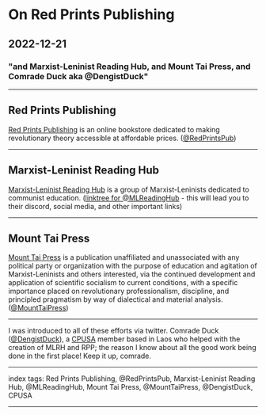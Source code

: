 # On Red Prints Publishing

## 2022-12-21

### "and Marxist-Leninist Reading Hub, and Mount Tai Press, and Comrade Duck aka @DengistDuck"

---

## Red Prints Publishing

[Red Prints Publishing](https://www.lulu.com/spotlight/redprintspublishing) is an online bookstore dedicated to making revolutionary theory accessible at affordable prices. ([@RedPrintsPub](https://twitter.com/RedPrintsPub))

---

## Marxist-Leninist Reading Hub

[Marxist-Leninist Reading Hub](https://www.mlreadinghub.org/) is a group of Marxist-Leninists dedicated to communist education. ([linktree for @MLReadingHub](https://linktr.ee/MLReadingHub) - this will lead you to their discord, social media, and other important links)

---

## Mount Tai Press

[Mount Tai Press](https://www.mounttai.press/) is a publication unaffiliated and unassociated with any political party or organization with the purpose of education and agitation of Marxist-Leninists and others interested, via the continued development and application of scientific socialism to current conditions, with a specific importance placed on revolutionary professionalism, discipline, and principled pragmatism by way of dialectical and material analysis. ([@MountTaiPress](https://twitter.com/MountTaiPress))

---

I was introduced to all of these efforts via twitter. Comrade Duck ([@DengistDuck](https://twitter.com/DengistDuck)), a [CPUSA](cpusa.org/join) member based in Laos who helped with the creation of MLRH and RPP; the reason I know about all the good work being done in the first place! Keep it up, comrade.

---

index tags: Red Prints Publishing, @RedPrintsPub, Marxist-Leninist Reading Hub, @MLReadingHub, Mount Tai Press, @MountTaiPress, @DengistDuck, CPUSA

---